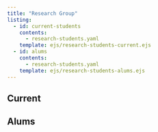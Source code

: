 ```yaml
---
title: "Research Group"
listing:
  - id: current-students
    contents: 
      - research-students.yaml
    template: ejs/research-students-current.ejs
  - id: alums
    contents: 
      - research-students.yaml
    template: ejs/research-students-alums.ejs
---
```






## Current

 
:::{#current-students}
:::



## Alums

:::{#alums}
:::

